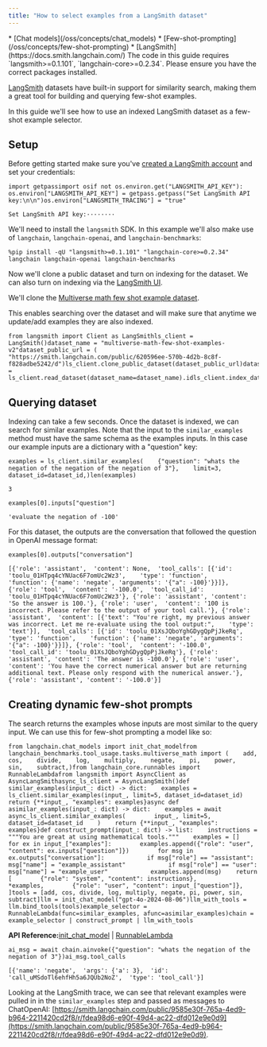 ```yaml
---
title: "How to select examples from a LangSmith dataset"
---
```


<Info>
  * [Chat models](/oss/concepts/chat_models)
  * [Few-shot-prompting](/oss/concepts/few-shot-prompting)
  * [LangSmith](https://docs.smith.langchain.com/)
</Info>

<Warning>
  The code in this guide requires `langsmith>=0.1.101`, `langchain-core>=0.2.34`. Please ensure you have the correct packages installed.
</Warning>

[LangSmith](https://docs.smith.langchain.com/) datasets have built-in support for similarity search, making them a great tool for building and querying few-shot examples.

In this guide we'll see how to use an indexed LangSmith dataset as a few-shot example selector.

## Setup

Before getting started make sure you've [created a LangSmith account](https://smith.langchain.com/) and set your credentials:

```
import getpassimport osif not os.environ.get("LANGSMITH_API_KEY"):    os.environ["LANGSMITH_API_KEY"] = getpass.getpass("Set LangSmith API key:\n\n")os.environ["LANGSMITH_TRACING"] = "true"
```

```
Set LangSmith API key:········
```

We'll need to install the `langsmith` SDK. In this example we'll also make use of `langchain`, `langchain-openai`, and `langchain-benchmarks`:

```
%pip install -qU "langsmith>=0.1.101" "langchain-core>=0.2.34" langchain langchain-openai langchain-benchmarks
```

Now we'll clone a public dataset and turn on indexing for the dataset. We can also turn on indexing via the [LangSmith UI](https://docs.smith.langchain.com/how_to_guides/datasets/index_datasets_for_dynamic_few_shot_example_selection).

We'll clone the [Multiverse math few shot example dataset](https://blog.langchain.dev/few-shot-prompting-to-improve-tool-calling-performance/).

This enables searching over the dataset and will make sure that anytime we update/add examples they are also indexed.

```
from langsmith import Client as LangSmithls_client = LangSmith()dataset_name = "multiverse-math-few-shot-examples-v2"dataset_public_url = (    "https://smith.langchain.com/public/620596ee-570b-4d2b-8c8f-f828adbe5242/d")ls_client.clone_public_dataset(dataset_public_url)dataset_id = ls_client.read_dataset(dataset_name=dataset_name).idls_client.index_dataset(dataset_id=dataset_id)
```

## Querying dataset

Indexing can take a few seconds. Once the dataset is indexed, we can search for similar examples. Note that the input to the `similar_examples` method must have the same schema as the examples inputs. In this case our example inputs are a dictionary with a "question" key:

```
examples = ls_client.similar_examples(    {"question": "whats the negation of the negation of the negation of 3"},    limit=3,    dataset_id=dataset_id,)len(examples)
```

```
3
```

```
examples[0].inputs["question"]
```

```
'evaluate the negation of -100'
```

For this dataset, the outputs are the conversation that followed the question in OpenAI message format:

```
examples[0].outputs["conversation"]
```

```
[{'role': 'assistant',  'content': None,  'tool_calls': [{'id': 'toolu_01HTpq4cYNUac6F7omUc2Wz3',    'type': 'function',    'function': {'name': 'negate', 'arguments': '{"a": -100}'}}]}, {'role': 'tool',  'content': '-100.0',  'tool_call_id': 'toolu_01HTpq4cYNUac6F7omUc2Wz3'}, {'role': 'assistant', 'content': 'So the answer is 100.'}, {'role': 'user',  'content': '100 is incorrect. Please refer to the output of your tool call.'}, {'role': 'assistant',  'content': [{'text': "You're right, my previous answer was incorrect. Let me re-evaluate using the tool output:",    'type': 'text'}],  'tool_calls': [{'id': 'toolu_01XsJQboYghGDygQpPjJkeRq',    'type': 'function',    'function': {'name': 'negate', 'arguments': '{"a": -100}'}}]}, {'role': 'tool',  'content': '-100.0',  'tool_call_id': 'toolu_01XsJQboYghGDygQpPjJkeRq'}, {'role': 'assistant', 'content': 'The answer is -100.0'}, {'role': 'user',  'content': 'You have the correct numerical answer but are returning additional text. Please only respond with the numerical answer.'}, {'role': 'assistant', 'content': '-100.0'}]
```

## Creating dynamic few-shot prompts

The search returns the examples whose inputs are most similar to the query input. We can use this for few-shot prompting a model like so:

```
from langchain.chat_models import init_chat_modelfrom langchain_benchmarks.tool_usage.tasks.multiverse_math import (    add,    cos,    divide,    log,    multiply,    negate,    pi,    power,    sin,    subtract,)from langchain_core.runnables import RunnableLambdafrom langsmith import AsyncClient as AsyncLangSmithasync_ls_client = AsyncLangSmith()def similar_examples(input_: dict) -> dict:    examples = ls_client.similar_examples(input_, limit=5, dataset_id=dataset_id)    return {**input_, "examples": examples}async def asimilar_examples(input_: dict) -> dict:    examples = await async_ls_client.similar_examples(        input_, limit=5, dataset_id=dataset_id    )    return {**input_, "examples": examples}def construct_prompt(input_: dict) -> list:    instructions = """You are great at using mathematical tools."""    examples = []    for ex in input_["examples"]:        examples.append({"role": "user", "content": ex.inputs["question"]})        for msg in ex.outputs["conversation"]:            if msg["role"] == "assistant":                msg["name"] = "example_assistant"            if msg["role"] == "user":                msg["name"] = "example_user"            examples.append(msg)    return [        {"role": "system", "content": instructions},        *examples,        {"role": "user", "content": input_["question"]},    ]tools = [add, cos, divide, log, multiply, negate, pi, power, sin, subtract]llm = init_chat_model("gpt-4o-2024-08-06")llm_with_tools = llm.bind_tools(tools)example_selector = RunnableLambda(func=similar_examples, afunc=asimilar_examples)chain = example_selector | construct_prompt | llm_with_tools
```

**API Reference:**[init\_chat\_model](https://python.langchain.com/api_reference/langchain/chat_models/langchain.chat_models.base.init_chat_model.html) | [RunnableLambda](https://python.langchain.com/api_reference/core/runnables/langchain_core.runnables.base.RunnableLambda.html)

```
ai_msg = await chain.ainvoke({"question": "whats the negation of the negation of 3"})ai_msg.tool_calls
```

```
[{'name': 'negate',  'args': {'a': 3},  'id': 'call_uMSdoTl6ehfHh5a6JQUb2NoZ',  'type': 'tool_call'}]
```

Looking at the LangSmith trace, we can see that relevant examples were pulled in in the `similar_examples` step and passed as messages to ChatOpenAI: [https://smith.langchain.com/public/9585e30f-765a-4ed9-b964-2211420cd2f8/r/fdea98d6-e90f-49d4-ac22-dfd012e9e0d9](https://smith.langchain.com/public/9585e30f-765a-4ed9-b964-2211420cd2f8/r/fdea98d6-e90f-49d4-ac22-dfd012e9e0d9).
